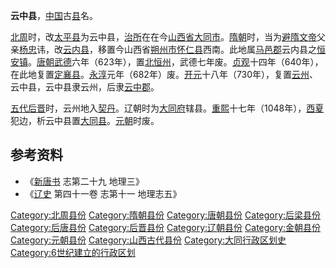 '''云中县'''，[[中国|中国]]古[[县|县]]名。

[[北周|北周]]时，改[[太平县_(北齐)|太平县]]为云中县，[[治所|治所]]在在今[[山西省|山西省]][[大同市|大同市]]。[[隋朝|隋朝]]时，当为[[避讳|避]][[隋文帝|隋文帝]]父亲[[楊忠_(北朝)|杨忠]]讳，改[[云内县|云内县]]，移置今山西省[[朔州市|朔州市]][[怀仁县|怀仁县]]西南。此地属[[馬邑郡|马邑郡]]云内县之[[恒安镇|恒安镇]]。[[唐朝|唐朝]][[武德|武德]]六年（623年），置[[北恒州|北恒州]]，武德七年废。[[貞觀_(唐朝)|贞观]]十四年（640年），在此地复置[[定襄县_(唐朝)|定襄县]]。[[永淳|永淳]]元年（682年）废。[[开元|开元]]十八年（730年），复置[[云州_(唐朝)|云州]]、云中县，云中县隶云州，后隶[[云中郡_(唐朝)|云中郡]]。

[[五代|五代]][[后晋|后晋]]时，云州地入[[契丹|契丹]]。辽朝时为[[大同府|大同府]]辖县。[[重熙|重熙]]十七年（1048年），[[西夏|西夏]]犯边，析云中县置[[大同县|大同县]]。[[元朝|元朝]]时废。

== 参考资料 ==
*《[[新唐书|新唐书]] 志第二十九 地理三》
*《[[辽史|辽史]] 第四十一卷 志第十一 地理志五》
{{山西行政区划小作品}}
[[Category:北周县份|Category:北周县份]]
[[Category:隋朝县份|Category:隋朝县份]]
[[Category:唐朝县份|Category:唐朝县份]]
[[Category:后梁县份|Category:后梁县份]]
[[Category:后唐县份|Category:后唐县份]]
[[Category:后晋县份|Category:后晋县份]]
[[Category:辽朝县份|Category:辽朝县份]]
[[Category:金朝县份|Category:金朝县份]]
[[Category:元朝县份|Category:元朝县份]]
[[Category:山西古代县份|Category:山西古代县份]]
[[Category:大同行政区划史|Category:大同行政区划史]]
[[Category:6世纪建立的行政区划|Category:6世纪建立的行政区划]]